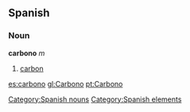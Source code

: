 == Spanish == {{wikipediaAlt|carbon}}
=== Noun ===
'''carbono''' ''m''
# [[carbon]]

[[Category:Spanish nouns]]
[[Category:Spanish elements]]

[[es:carbono]]
[[gl:Carbono]]
[[pt:Carbono]]
